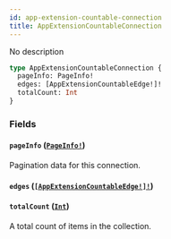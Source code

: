 ```yaml
---
id: app-extension-countable-connection
title: AppExtensionCountableConnection
---
```


No description

```graphql
type AppExtensionCountableConnection {
  pageInfo: PageInfo!
  edges: [AppExtensionCountableEdge!]!
  totalCount: Int
}
```

### Fields

#### `pageInfo` ([`PageInfo!`](/docs/developer/api-reference/objects/page-info))

Pagination data for this connection.

#### `edges` ([`[AppExtensionCountableEdge!]!`](/docs/developer/api-reference/objects/app-extension-countable-edge))

#### `totalCount` ([`Int`](/docs/developer/api-reference/scalars/int))

A total count of items in the collection.
